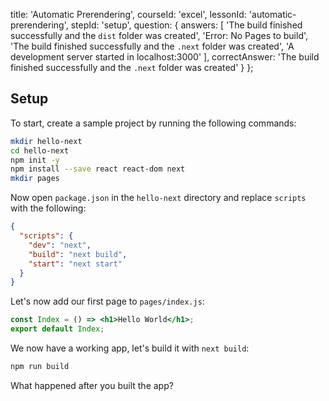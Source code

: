 
  title: 'Automatic Prerendering',
  courseId: 'excel',
  lessonId: 'automatic-prerendering',
  stepId: 'setup',
  question: {
    answers: [
      'The build finished successfully and the `dist` folder was created',
      'Error: No Pages to build',
      'The build finished successfully and the `.next` folder was created',
      'A development server started in localhost:3000'
    ],
    correctAnswer: 'The build finished successfully and the `.next` folder was created'
  }
};

## Setup

To start, create a sample project by running the following commands:

```bash
mkdir hello-next
cd hello-next
npm init -y
npm install --save react react-dom next
mkdir pages
```

Now open `package.json` in the `hello-next` directory and replace `scripts` with the following:

```json
{
  "scripts": {
    "dev": "next",
    "build": "next build",
    "start": "next start"
  }
}
```

Let's now add our first page to `pages/index.js`:

```jsx
const Index = () => <h1>Hello World</h1>;
export default Index;
```

We now have a working app, let's build it with `next build`:

```bash
npm run build
```

What happened after you built the app?

